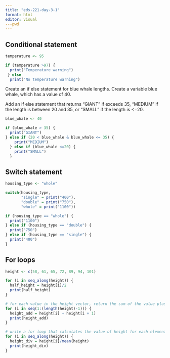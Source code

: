 ```yaml
---
title: "eds-221-day-3-1"
format: html
editor: visual
---pwd
---
```


## Conditional statement

```r
temperature <- 95

if (temperature >97) {
  print("Temperature warning")
 } else 
  print("No temperature warning")
```

Create an if else statement for blue whale lengths. Create a variable blue whale, which has a value of 40.

Add an if else statement that returns "GIANT" if exceeds 35, "MEDIUM" if the length is between 20 and 35, or "SMALL" if the length is \<=20.

```r
blue_whale <- 40

if (blue_whale > 35) {
  print("GIANT")
} else if (20 < blue_whale & blue_whale <= 35) {
    print("MEDIUM")
  } else if (blue_whale <=20) {
    print("SMALL")
  }
```

## Switch statement

```r
housing_type <- "whole"

switch(housing_type, 
       "single" = print("400"),
       "double" = print("750"),
       "whole" = print("1100"))

if (housing_type == "whole") {
  print("1100")
} else if (housing_type == "double") {
  print("750")
} else if (housing_type == "single") {
  print("400")
}
```

## For loops

```r
height <- c(58, 61, 65, 72, 89, 94, 101)

for (i in seq_along(height)) {
  half_height = height[i]/2
  print(half_height)
}

# for each value in the height vector, return the sum of the value plus the one right after it
for (i in seq(1:(length(height)-1))) {
  height_add = height[i] + height[i + 1]
  print(height_add)
}

# write a for loop that calculates the value of height for each element divided by the mean of the entire height vector
for (i in seq_along(height)) {
  height_div = height[i]/mean(height)
  print(height_div)
}
```
